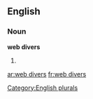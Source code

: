 
==English==

===Noun===
'''web divers'''

# {{plural of|web diver}}

[[Category:English plurals]]

[[ar:web divers]]
[[fr:web divers]]